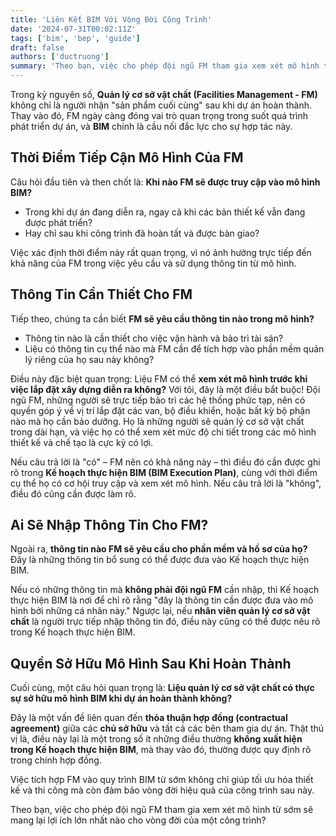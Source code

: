 ```yaml
---
title: 'Liên Kết BIM Với Vòng Đời Công Trình'
date: '2024-07-31T00:02:11Z'
tags: ['bim', 'bep', 'guide']
draft: false
authors: ['ductruong']
summary: 'Theo bạn, việc cho phép đội ngũ FM tham gia xem xét mô hình từ sớm sẽ mang lại lợi ích lớn nhất nào cho vòng đời của một công trình?'
---
```


Trong kỷ nguyên số, **Quản lý cơ sở vật chất (Facilities Management - FM)** không chỉ là người nhận "sản phẩm cuối cùng" sau khi dự án hoàn thành. Thay vào đó, FM ngày càng đóng vai trò quan trọng trong suốt quá trình phát triển dự án, và **BIM** chính là cầu nối đắc lực cho sự hợp tác này.

<TOCInline toc={props.toc} exclude="" />

## Thời Điểm Tiếp Cận Mô Hình Của FM

Câu hỏi đầu tiên và then chốt là: **Khi nào FM sẽ được truy cập vào mô hình BIM?**

- Trong khi dự án đang diễn ra, ngay cả khi các bản thiết kế vẫn đang được phát triển?
- Hay chỉ sau khi công trình đã hoàn tất và được bàn giao?

Việc xác định thời điểm này rất quan trọng, vì nó ảnh hưởng trực tiếp đến khả năng của FM trong việc yêu cầu và sử dụng thông tin từ mô hình.

## Thông Tin Cần Thiết Cho FM

Tiếp theo, chúng ta cần biết **FM sẽ yêu cầu thông tin nào trong mô hình?**

- Thông tin nào là cần thiết cho việc vận hành và bảo trì tài sản?
- Liệu có thông tin cụ thể nào mà FM cần để tích hợp vào phần mềm quản lý riêng của họ sau này không?

Điều này đặc biệt quan trọng: Liệu FM có thể **xem xét mô hình trước khi việc lắp đặt xây dựng diễn ra không?** Với tôi, đây là một điều bắt buộc! Đội ngũ FM, những người sẽ trực tiếp bảo trì các hệ thống phức tạp, nên có quyền góp ý về vị trí lắp đặt các van, bộ điều khiển, hoặc bất kỳ bộ phận nào mà họ cần bảo dưỡng. Họ là những người sẽ quản lý cơ sở vật chất trong dài hạn, và việc họ có thể xem xét mức độ chi tiết trong các mô hình thiết kế và chế tạo là cực kỳ có lợi.

Nếu câu trả lời là "có" – FM nên có khả năng này – thì điều đó cần được ghi rõ trong **Kế hoạch thực hiện BIM (BIM Execution Plan)**, cùng với thời điểm cụ thể họ có cơ hội truy cập và xem xét mô hình. Nếu câu trả lời là "không", điều đó cũng cần được làm rõ.

## Ai Sẽ Nhập Thông Tin Cho FM?

Ngoài ra, **thông tin nào FM sẽ yêu cầu cho phần mềm và hồ sơ của họ?** Đây là những thông tin bổ sung có thể được đưa vào Kế hoạch thực hiện BIM.

Nếu có những thông tin mà **không phải đội ngũ FM** cần nhập, thì Kế hoạch thực hiện BIM là nơi để chỉ rõ rằng "đây là thông tin cần được đưa vào mô hình bởi những cá nhân này." Ngược lại, nếu **nhân viên quản lý cơ sở vật chất** là người trực tiếp nhập thông tin đó, điều này cũng có thể được nêu rõ trong Kế hoạch thực hiện BIM.

## Quyền Sở Hữu Mô Hình Sau Khi Hoàn Thành

Cuối cùng, một câu hỏi quan trọng là: **Liệu quản lý cơ sở vật chất có thực sự sở hữu mô hình BIM khi dự án hoàn thành không?**

Đây là một vấn đề liên quan đến **thỏa thuận hợp đồng (contractual agreement)** giữa các **chủ sở hữu** và tất cả các bên tham gia dự án. Thật thú vị là, điều này lại là một trong số ít những điều thường **không xuất hiện trong Kế hoạch thực hiện BIM**, mà thay vào đó, thường được quy định rõ trong chính hợp đồng.

Việc tích hợp FM vào quy trình BIM từ sớm không chỉ giúp tối ưu hóa thiết kế và thi công mà còn đảm bảo vòng đời hiệu quả của công trình sau này.

Theo bạn, việc cho phép đội ngũ FM tham gia xem xét mô hình từ sớm sẽ mang lại lợi ích lớn nhất nào cho vòng đời của một công trình?
